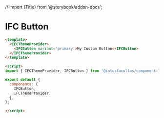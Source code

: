 // import {Title} from '@storybook/addon-docs';

<Meta title="Presentational Components/Form Components/Button/Usage" />

# IFC Button


```html
<template>
  <IFCThemeProvider>
    <IFCButton variant='primary'>My Custom Button</IFCButton>
  </IFCThemeProvider>
</template>

<script>
import { IFCThemeProvider, IFCButton } from '@intusfacultas/component-library/build/index.esm';

export default {
  components: {
    IFCButton,
    IFCThemeProvider,
  },
};

</script>
```